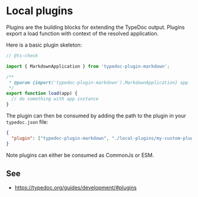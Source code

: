 # Local plugins

Plugins are the building blocks for extending the TypeDoc output. Plugins export a load function with context of the resolved application.

Here is a basic plugin skeleton:

```js filename="local-plugins/my-custom-plugin.mjs"
// @ts-check

import { MarkdownApplication } from 'typedoc-plugin-markdown';

/**
 * @param {import('typedoc-plugin-markdown').MarkdownApplication} app
 */
export function load(app) {
  // do something with app instance
}
```

The plugin can then be consumed by adding the path to the plugin in your `typedoc.json` file:

```json filename="typedoc.json"
{
  "plugin": ["typedoc-plugin-markdown", "./local-plugins/my-custom-plugin.mjs"]
}
```

Note plugins can either be consumed as CommonJs or ESM.

## See

- https://typedoc.org/guides/development/#plugins
